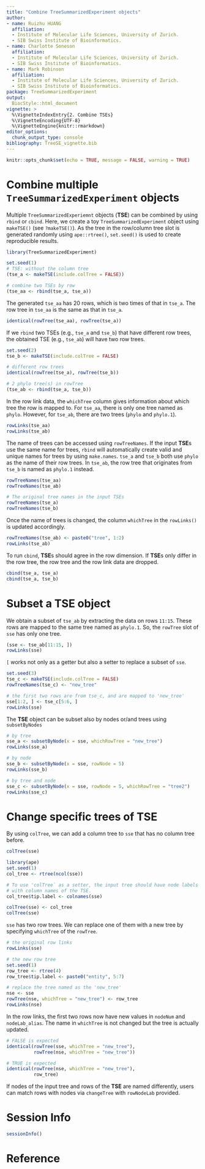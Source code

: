 ```yaml
---
title: "Combine TreeSummarizedExperiment objects"
author: 
- name: Ruizhu HUANG
  affiliation: 
  - Institute of Molecular Life Sciences, University of Zurich.
  - SIB Swiss Institute of Bioinformatics.
- name: Charlotte Soneson
  affiliation: 
  - Institute of Molecular Life Sciences, University of Zurich.
  - SIB Swiss Institute of Bioinformatics.
- name: Mark Robinson
  affiliation: 
  - Institute of Molecular Life Sciences, University of Zurich.
  - SIB Swiss Institute of Bioinformatics.
package: TreeSummarizedExperiment
output: 
  BiocStyle::html_document
vignette: >
  %\VignetteIndexEntry{2. Combine TSEs}
  %\VignetteEncoding{UTF-8}
  %\VignetteEngine{knitr::rmarkdown}
editor_options: 
  chunk_output_type: console
bibliography: TreeSE_vignette.bib
---
```


```r
knitr::opts_chunk$set(echo = TRUE, message = FALSE, warning = TRUE)
```


# Combine multiple `TreeSummarizedExperiment` objects 

Multiple `TreeSummarizedExperiemnt` objects (**TSE**) can be combined by using
`rbind` or `cbind`. Here, we create a toy `TreeSummarizedExperiment` object
using `makeTSE()` (see `?makeTSE()`). As the tree in the row/column tree slot is
generated randomly using `ape::rtree()`, `set.seed()` is used to create
reproducible results.

```r
library(TreeSummarizedExperiment)

set.seed(1)
# TSE: without the column tree
(tse_a <- makeTSE(include.colTree = FALSE))

# combine two TSEs by row
(tse_aa <- rbind(tse_a, tse_a))
```
The generated `tse_aa` has 20 rows, which is two times of that in `tse_a`. The row tree in `tse_aa` is the same as that in `tse_a`.

```r
identical(rowTree(tse_aa), rowTree(tse_a))
```

If we `rbind` two TSEs (e.g., `tse_a` and `tse_b`) that have different row trees, the obtained TSE (e.g., `tse_ab`) will have two row trees. 
```r
set.seed(2)
tse_b <- makeTSE(include.colTree = FALSE)

# different row trees
identical(rowTree(tse_a), rowTree(tse_b))

# 2 phylo tree(s) in rowTree
(tse_ab <- rbind(tse_a, tse_b))
```

In the row link data, the `whichTree` column gives information about which tree the row is mapped to.
For `tse_aa`, there is only one tree named as `phylo`. However, for `tse_ab`, there are two trees (`phylo` and `phylo.1`).
```r
rowLinks(tse_aa)
rowLinks(tse_ab)
```

The name of trees can be accessed using `rowTreeNames`. If the input **TSE**s use the same name for trees, `rbind` will automatically create valid and unique names for trees by using `make.names`. `tse_a` and `tse_b` both use `phylo` as the name of their row trees. In `tse_ab`, the row tree that originates from `tse_b` is named as `phylo.1` instead.
```r
rowTreeNames(tse_aa)
rowTreeNames(tse_ab)

# The original tree names in the input TSEs
rowTreeNames(tse_a)
rowTreeNames(tse_b)
```

Once the name of trees is changed, the column `whichTree` in the `rowLinks()` is updated accordingly.
```r
rowTreeNames(tse_ab) <- paste0("tree", 1:2)
rowLinks(tse_ab)
```

To run `cbind`, **TSE**s should agree in the row dimension. If **TSE**s only differ in the row tree, the row tree and the row link data are dropped.
```r
cbind(tse_a, tse_a)
cbind(tse_a, tse_b)
```


# Subset a **TSE** object

We obtain a subset of `tse_ab` by extracting the data on rows `11:15`. These rows are mapped to the same tree named as `phylo.1`. So, the `rowTree` slot of `sse` has only one tree.
```r
(sse <- tse_ab[11:15, ])
rowLinks(sse)
```

`[` works not only as a getter but also a setter to replace a subset of `sse`.
```r
set.seed(3)
tse_c <- makeTSE(include.colTree = FALSE)
rowTreeNames(tse_c) <- "new_tree"

# the first two rows are from tse_c, and are mapped to 'new_tree'
sse[1:2, ] <- tse_c[5:6, ]
rowLinks(sse)
```

The **TSE** object can be subset also by nodes or/and trees using `subsetByNodes`
```r
# by tree
sse_a <- subsetByNode(x = sse, whichRowTree = "new_tree")
rowLinks(sse_a)

# by node
sse_b <- subsetByNode(x = sse, rowNode = 5)
rowLinks(sse_b)

# by tree and node
sse_c <- subsetByNode(x = sse, rowNode = 5, whichRowTree = "tree2")
rowLinks(sse_c)
```

# Change specific trees of **TSE**

By using `colTree`, we can add a column tree to `sse` that has no column tree before.
```r
colTree(sse)

library(ape)
set.seed(1)
col_tree <- rtree(ncol(sse))

# To use 'colTree` as a setter, the input tree should have node labels matching
# with column names of the TSE.
col_tree$tip.label <- colnames(sse)

colTree(sse) <- col_tree
colTree(sse)
```

`sse` has two row trees. We can replace one of them with a new tree by
specifying `whichTree` of the `rowTree`.
```r
# the original row links
rowLinks(sse)

# the new row tree
set.seed(1)
row_tree <- rtree(4)
row_tree$tip.label <- paste0("entity", 5:7)

# replace the tree named as the 'new_tree'
nse <- sse
rowTree(nse, whichTree = "new_tree") <- row_tree
rowLinks(nse)
```


In the row links, the first two rows now have new values in `nodeNum` and
`nodeLab_alias`. The name in `whichTree` is not changed but the tree is actually
updated.

```r
# FALSE is expected
identical(rowTree(sse, whichTree = "new_tree"),
          rowTree(nse, whichTree = "new_tree"))

# TRUE is expected
identical(rowTree(nse, whichTree = "new_tree"),
          row_tree)
```

If nodes of the input tree and rows of the **TSE** are named differently, users
can match rows with nodes via `changeTree` with `rowNodeLab` provided.


# Session Info

```r
sessionInfo()
```

# Reference
